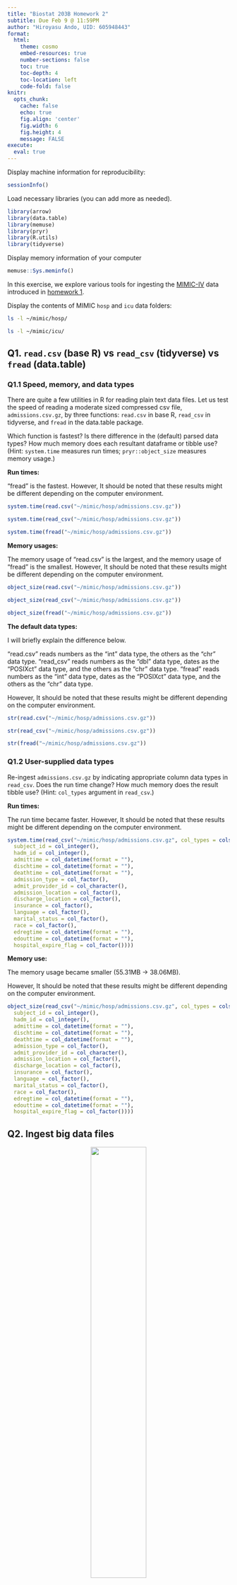 ```yaml
---
title: "Biostat 203B Homework 2"
subtitle: Due Feb 9 @ 11:59PM
author: "Hiroyasu Ando, UID: 605948443"
format:
  html:
    theme: cosmo
    embed-resources: true
    number-sections: false
    toc: true
    toc-depth: 4
    toc-location: left
    code-fold: false
knitr:
  opts_chunk: 
    cache: false    
    echo: true
    fig.align: 'center'
    fig.width: 6
    fig.height: 4
    message: FALSE
execute:
  eval: true    
---
```


Display machine information for reproducibility:

```r
sessionInfo()
```

Load necessary libraries (you can add more as needed).

```r
library(arrow)
library(data.table)
library(memuse)
library(pryr)
library(R.utils)
library(tidyverse)
```

Display memory information of your computer

```r
memuse::Sys.meminfo()
```

In this exercise, we explore various tools for ingesting the [MIMIC-IV](https://mimic.mit.edu/docs/iv/) data introduced in [homework 1](https://ucla-biostat-203b.github.io/2024winter/hw/hw1/hw1.html).

Display the contents of MIMIC `hosp` and `icu` data folders:

```bash
ls -l ~/mimic/hosp/
```

```bash
ls -l ~/mimic/icu/
```

## Q1. `read.csv` (base R) vs `read_csv` (tidyverse) vs `fread` (data.table)

### Q1.1 Speed, memory, and data types

There are quite a few utilities in R for reading plain text data files. Let us test the speed of reading a moderate sized compressed csv file, `admissions.csv.gz`, by three functions: `read.csv` in base R, `read_csv` in tidyverse, and `fread` in the data.table package.

Which function is fastest? Is there difference in the (default) parsed data types? How much memory does each resultant dataframe or tibble use? (Hint: `system.time` measures run times; `pryr::object_size` measures memory usage.)

**Run times:**

"fread" is the fastest. However, It should be noted that these results might be different depending on the computer environment.

```r
system.time(read.csv("~/mimic/hosp/admissions.csv.gz"))
```

```r
system.time(read_csv("~/mimic/hosp/admissions.csv.gz"))
```

```r
system.time(fread("~/mimic/hosp/admissions.csv.gz"))
```

**Memory usages:**

The memory usage of "read.csv" is the largest, and the memory usage of "fread" is the smallest. However, It should be noted that these results might be different depending on the computer environment.

```r
object_size(read.csv("~/mimic/hosp/admissions.csv.gz"))
```

```r
object_size(read_csv("~/mimic/hosp/admissions.csv.gz"))
```

```r
object_size(fread("~/mimic/hosp/admissions.csv.gz"))
```

**The default data types:**

I will briefly explain the difference below.

"read.csv" reads numbers as the "int" data type, the others as the "chr" data type. "read_csv" reads numbers as the "dbl" data type, dates as the "POSIXct" data type, and the others as the "chr" data type. "fread" reads numbers as the "int" data type, dates as the "POSIXct" data type, and the others as the "chr" data type.

However, It should be noted that these results might be different depending on the computer environment.

```r
str(read.csv("~/mimic/hosp/admissions.csv.gz"))
```

```r
str(read_csv("~/mimic/hosp/admissions.csv.gz"))
```

```r
str(fread("~/mimic/hosp/admissions.csv.gz"))
```

### Q1.2 User-supplied data types

Re-ingest `admissions.csv.gz` by indicating appropriate column data types in `read_csv`. Does the run time change? How much memory does the result tibble use? (Hint: `col_types` argument in `read_csv`.)

**Run times:**

The run time became faster. However, It should be noted that these results might be different depending on the computer environment.

```r
system.time(read_csv("~/mimic/hosp/admissions.csv.gz", col_types = cols(
  subject_id = col_integer(),
  hadm_id = col_integer(),
  admittime = col_datetime(format = ""),
  dischtime = col_datetime(format = ""),
  deathtime = col_datetime(format = ""),
  admission_type = col_factor(),
  admit_provider_id = col_character(),
  admission_location = col_factor(),
  discharge_location = col_factor(),
  insurance = col_factor(),
  language = col_factor(),
  marital_status = col_factor(),
  race = col_factor(),
  edregtime = col_datetime(format = ""),
  edouttime = col_datetime(format = ""),
  hospital_expire_flag = col_factor())))
```

**Memory use:**

The memory usage became smaller (55.31MB -\> 38.06MB).

However, It should be noted that these results might be different depending on the computer environment.

```r
object_size(read_csv("~/mimic/hosp/admissions.csv.gz", col_types = cols(
  subject_id = col_integer(),
  hadm_id = col_integer(),
  admittime = col_datetime(format = ""),
  dischtime = col_datetime(format = ""),
  deathtime = col_datetime(format = ""),
  admission_type = col_factor(),
  admit_provider_id = col_character(),
  admission_location = col_factor(),
  discharge_location = col_factor(),
  insurance = col_factor(),
  language = col_factor(),
  marital_status = col_factor(),
  race = col_factor(),
  edregtime = col_datetime(format = ""),
  edouttime = col_datetime(format = ""),
  hospital_expire_flag = col_factor())))
```

## Q2. Ingest big data files

<p align="center">
  <img src="./image/bigfile.png" width="50%"/>
</p>

Let us focus on a bigger file, `labevents.csv.gz`, which is about 125x bigger than `admissions.csv.gz`.

```bash
ls -l ~/mimic/hosp/labevents.csv.gz
```

Display the first 10 lines of this file.

```bash
zcat < ~/mimic/hosp/labevents.csv.gz | head -10
```

### Q2.1 Ingest `labevents.csv.gz` by `read_csv`

<p align="center">
  <img src="./image/readr_logo.png" width="20%"/>
</p>

Try to ingest `labevents.csv.gz` using `read_csv`. What happens? If it takes more than 5 minutes on your computer, then abort the program and report your findings.

**Answer:**

This program took more than 5 minutes on my computer, so I aborted the program. Since my computer has 16GB memory, my computer cannot handle this big data file.

```r
#| eval: false
system.time(read_csv("~/mimic/hosp/labevents.csv.gz"))
```

### Q2.2 Ingest selected columns of `labevents.csv.gz` by `read_csv`

Try to ingest only columns `subject_id`, `itemid`, `charttime`, and `valuenum` in `labevents.csv.gz` using `read_csv`. Does this solve the ingestion issue? (Hint: `col_select` argument in `read_csv`.)

**Answer:**

This program solved the ingestion issue. Specifically, it took around 2 minutes.

```r
system.time(read_csv("~/mimic/hosp/labevents.csv.gz", col_select = c(
  subject_id,
  itemid,
  charttime,
  valuenum)))
```

### Q2.3 Ingest subset of `labevents.csv.gz`

<p align="center">
  <img src="./image/linux_logo.png" width="20%"/>
</p>

Our first strategy to handle this big data file is to make a subset of the `labevents` data. Read the [MIMIC documentation](https://mimic.mit.edu/docs/iv/modules/hosp/labevents/) for the content in data file `labevents.csv`.

In later exercises, we will only be interested in the following lab items: creatinine (50912), potassium (50971), sodium (50983), chloride (50902), bicarbonate (50882), hematocrit (51221), white blood cell count (51301), and glucose (50931) and the following columns: `subject_id`, `itemid`, `charttime`, `valuenum`. Write a Bash command to extract these columns and rows from `labevents.csv.gz` and save the result to a new file `labevents_filtered.csv.gz` in the current working directory. (Hint: use `zcat <` to pipe the output of `labevents.csv.gz` to `awk` and then to `gzip` to compress the output. To save render time, put `#| eval: false` at the beginning of this code chunk.)

**Answer:**

```bash
#| eval: false
zcat < ~/mimic/hosp/labevents.csv.gz | awk -F, 'BEGIN{OFS=","} \
{if($5 == 50912 || $5 == 50971 || $5 == 50983 || $5 == 50902 || \
$5 == 50882 || $5 == 51221 || $5 == 51301 || $5 == 50931) \
print $2,$5,$7,$10}' | gzip > ./labevents_filtered.csv.gz
```

Display the first 10 lines of the new file `labevents_filtered.csv.gz`. How many lines are in this new file? How long does it take `read_csv` to ingest `labevents_filtered.csv.gz`?

**Display the first 10 lines**

The first 10 lines of the new file `labevents_filtered.csv.gz` are as follows:

```bash
zcat < ./labevents_filtered.csv.gz | head -10
```

**The number of lines**

There are 24855909 lines.

```bash
zcat < ./labevents_filtered.csv.gz | wc -l
```

**Time**

It takes around 3.5 seconds to ingest `labevents_filtered.csv.gz`. However, it should be noted that this result might be different depending on the computer environment.

```r
system.time(read_csv("./labevents_filtered.csv.gz"))
```

### Q2.4 Ingest `labevents.csv` by Apache Arrow

<p align="center">
  <img src="./image/arrow_logo.png" width="30%"/>
</p>

Our second strategy is to use [Apache Arrow](https://arrow.apache.org/) for larger-than-memory data analytics. Unfortunately Arrow does not work with gz files directly. First decompress `labevents.csv.gz` to `labevents.csv` and put it in the current working directory. To save render time, put `#| eval: false` at the beginning of this code chunk.

**Decompress the csv file**

I decompressed `labevents.csv.gz` to `labevents.csv` and put it in "~/mimic/hosp/".

```bash
#| eval: false
gzip -dk < ~/mimic/hosp/labevents.csv.gz > ~/mimic/hosp/labevents.csv
```

Then use [`arrow::open_dataset`](https://arrow.apache.org/docs/r/reference/open_dataset.html) to ingest `labevents.csv`, select columns, and filter `itemid` as in Q2.3. How long does the ingest+select+filter process take? Display the number of rows and the first 10 rows of the result tibble, and make sure they match those in Q2.3. (Hint: use `dplyr` verbs for selecting columns and filtering rows.)

**Time**

It takes less than one second. However, it should be noted that this result might be different depending on the computer environment.

```r
system.time(open_dataset(
  sources = "~/mimic/hosp/labevents.csv", format = "csv") |> 
  select(subject_id, itemid, charttime, valuenum) |> 
  filter(itemid %in% c(50912,
                       50971,
                       50983,
                       50902,
                       50882,
                       51221,
                       51301,
                       50931)))
```

**The number of rows**

The number of rows is 24855909.

```r
open_dataset(sources = "~/mimic/hosp/labevents.csv", format = "csv") |> 
  select(subject_id, itemid, charttime, valuenum) |> 
  filter(itemid %in% c(50912,
                       50971,
                       50983,
                       50902,
                       50882,
                       51221,
                       51301,
                       50931)) |>
  nrow()
```

**Display the first 10 lines**

As for "charttime", I changed the timezone to the "UTC". This is because when I made the tibble, the original "charttime" in the file was considered as the UTC time and "charttime" is automatically changed to my local time.

As a result, the first 10 lines matched those in Q2.3.

```r
open_dataset(sources = "~/mimic/hosp/labevents.csv", format = "csv") |>
  select(subject_id, itemid, charttime, valuenum) |> 
  filter(itemid %in% c(50912,
                       50971,
                       50983,
                       50902,
                       50882,
                       51221,
                       51301,
                       50931)) |>
  as_tibble() |>
  mutate(charttime = with_tz(charttime, "UTC")) |>
  arrange(subject_id) |>
  print(n = 10)
```

Write a few sentences to explain what is Apache Arrow. Imagine you want to explain it to a layman in an elevator.

**Explain what is Apache Arrow**

Apache Arrow is an in-memory data platform for cross-language. Apache Arrow allows us to handle large amounts of data efficiently and at high speeds, including data exchange. 

### Q2.5 Compress `labevents.csv` to Parquet format and ingest/select/filter

<p align="center">
  <img src="./image/parquet_logo.png" width="30%">
</p>

Re-write the csv file `labevents.csv` in the binary Parquet format (Hint: [`arrow::write_dataset`](https://arrow.apache.org/docs/r/reference/write_dataset.html).) How large is the Parquet file(s)? How long does the ingest+select+filter process of the Parquet file(s) take? Display the number of rows and the first 10 rows of the result tibble and make sure they match those in Q2.3. (Hint: use `dplyr` verbs for selecting columns and filtering rows.)

**Re-write the csv file**

The size of the "./labevents.parquet/part-0.parquet" is around 1.9GB.

```r
write_dataset(dataset = open_dataset(
  sources = "~/mimic/hosp/labevents.csv", format = "csv"),
  path = "./labevents.parquet")
```

```r
file.size("./labevents.parquet/part-0.parquet") / 1024 / 1024 / 1024
```

**Time**

It takes less than 1 second. However, it should be noted that this result might be different depending on the computer environment.

```r
system.time(open_dataset(sources = "./labevents.parquet", format = "parquet") |>
              select(subject_id, itemid, charttime, valuenum) |>
              filter(itemid %in% c(50912,
                                   50971,
                                   50983,
                                   50902,
                                   50882,
                                   51221,
                                   51301,
                                   50931)))
```

**The number of rows**

The number of rows is 24855909.

```r
open_dataset(sources = "./labevents.parquet", format = "parquet") |>
  select(subject_id, itemid, charttime, valuenum) |>
  filter(itemid %in% c(50912,
                       50971,
                       50983,
                       50902,
                       50882,
                       51221,
                       51301,
                       50931)) |> 
  nrow()
```

**Display the first 10 lines**

As for "charttime", I changed the timezone to the "UTC". This is because when I made the tibble, the original "charttime" in the file was considered as the UTC time and "charttime" is automatically changed to my local time.

As a result, the first 10 lines matched those in Q2.3.

```r
open_dataset(sources = "./labevents.parquet", format = "parquet") |> 
  select(subject_id, itemid, charttime, valuenum) |> 
  filter(itemid %in% c(50912,
                       50971,
                       50983,
                       50902,
                       50882,
                       51221,
                       51301,
                       50931)) |> 
  as_tibble() |>
  mutate(charttime = with_tz(charttime, "UTC")) |>
  arrange(subject_id) |>
  print(n = 10)
```

Write a few sentences to explain what is the Parquet format. Imagine you want to explain it to a layman in an elevator.

**explain what is the Parquet format**

This is a part of the Apache Arrow project. Parquet is a columnar storage format designed to handle large amounts of data at high speed and efficiency. In the Parquet format, the columns needed for the query are loaded, and the performance will be improved. 

### Q2.6 DuckDB

<p align="center">
  <img src="./image/duckdb_logo.png" width="20%">
</p>

Ingest the Parquet file, convert it to a DuckDB table by [`arrow::to_duckdb`](https://arrow.apache.org/docs/r/reference/to_duckdb.html), select columns, and filter rows as in Q2.5. How long does the ingest+convert+select+filter process take? Display the number of rows and the first 10 rows of the result tibble and make sure they match those in Q2.3. (Hint: use `dplyr` verbs for selecting columns and filtering rows.)

**Time**

It takes less than 1 second to do ingest+convert+select+filter process. However, it should be noted that this result might be different depending on the computer environment.

```r
system.time(open_dataset(sources = "./labevents.parquet", format = "parquet") |>
              to_duckdb() |>
              select(subject_id, itemid, charttime, valuenum) |>
              filter(itemid %in% c(50912,
                                   50971,
                                   50983,
                                   50902,
                                   50882,
                                   51221,
                                   51301,
                                   50931)))
```

**The number of rows**

The number of rows is 24855909.

```r
open_dataset(sources = "./labevents.parquet", format = "parquet") |>
  to_duckdb() |>
  select(subject_id, itemid, charttime, valuenum) |> 
  filter(itemid %in% c(50912,
                       50971,
                       50983,
                       50902,
                       50882,
                       51221,
                       51301,
                       50931)) |>
  as_tibble() |>
  nrow()
```

**Display the first 10 lines**

As for "charttime", I changed the timezone to the "UTC". This is because when I made the tibble, the original "charttime" in the file was considered as the UTC time and "charttime" is automatically changed to my local time.

As a result, the first 10 lines matched those in Q2.3.

```r
open_dataset(sources = "./labevents.parquet", format = "parquet") |>
  to_duckdb() |>
  select(subject_id, itemid, charttime, valuenum) |> 
  filter(itemid %in% c(50912,
                       50971,
                       50983,
                       50902,
                       50882,
                       51221,
                       51301,
                       50931)) |>
  as_tibble() |>
  mutate(charttime = with_tz(charttime, "UTC")) |>
  arrange(subject_id) |>
  print(n = 10)
```

Write a few sentences to explain what is DuckDB. Imagine you want to explain it to a layman in an elevator.

**Explain what is DuckDB**

DuckDB is an in-memory database management system designed for integration into other applications. Also, this is a relational database and is designed for fast and efficient execution of analytical queries.

## Q3. Ingest and filter `chartevents.csv.gz`

[`chartevents.csv.gz`](https://mimic.mit.edu/docs/iv/modules/icu/chartevents/) contains all the charted data available for a patient. During their ICU stay, the primary repository of a patient’s information is their electronic chart. The `itemid` variable indicates a single measurement type in the database. The `value` variable is the value measured for `itemid`. The first 10 lines of `chartevents.csv.gz` are

```bash
zcat < ~/mimic/icu/chartevents.csv.gz | head -10
```

[`d_items.csv.gz`](https://mimic.mit.edu/docs/iv/modules/icu/d_items/) is the dictionary for the `itemid` in `chartevents.csv.gz`.

```bash
zcat < ~/mimic/icu/d_items.csv.gz | head -10
```

In later exercises, we are interested in the vitals for ICU patients: heart rate (220045), mean non-invasive blood pressure (220181), systolic non-invasive blood pressure (220179), body temperature in Fahrenheit (223761), and respiratory rate (220210). Retrieve a subset of `chartevents.csv.gz` only containing these items, using the favorite method you learnt in Q2.

Document the steps and show code. Display the number of rows and the first 10 rows of the result tibble.

**Answer**

First, unzip `chartevents.csv.gz` and save it as `chartevents.csv`.

```bash
gzip -dk < ~/mimic/icu/chartevents.csv.gz > ~/mimic/icu/chartevents.csv
```

Then, make the parquet file `chartevents.parquet` from `chartevents.csv`.

```r
write_dataset(dataset = open_dataset(
  sources = "~/mimic/icu/chartevents.csv", format = "csv"),
  path = "./chartevents.parquet")
```

The number of rows is 22502319.

```r
open_dataset(sources = "./chartevents.parquet", format = "parquet") |>
  filter(itemid %in% c(220045,
                       220181,
                       220179,
                       223761,
                       220210)) |> 
  nrow()
```

Finally, ingest select, and filter `chartevents.parquet` to get the result tibble. Here, I extracted the first 10 rows of the result tibble (subject_id, itemid, charttime, valuenum). 

```r
open_dataset(sources = "./chartevents.parquet", format = "parquet") |>
  select(subject_id, itemid, charttime, valuenum) |> 
  filter(itemid %in% c(220045,
                       220181,
                       220179,
                       223761,
                       220210)) |> 
  as_tibble() |>
  arrange(subject_id) |>
  print(n = 10)
```

Delete the "chartevents.csv" file.

```bash
rm ~/mimic/icu/chartevents.csv
```
